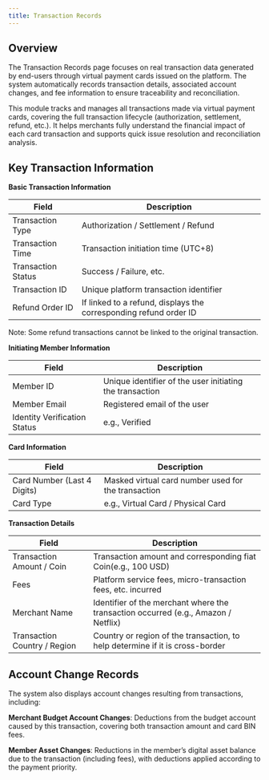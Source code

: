 ```yaml
---
title: Transaction Records
---
```


## Overview

The Transaction Records page focuses on real transaction data generated by end-users through virtual payment cards issued on the platform. The system automatically records transaction details, associated account changes, and fee information to ensure traceability and reconciliation.

This module tracks and manages all transactions made via virtual payment cards, covering the full transaction lifecycle (authorization, settlement, refund, etc.). It helps merchants fully understand the financial impact of each card transaction and supports quick issue resolution and reconciliation analysis.

## Key Transaction Information

**Basic Transaction Information**

| Field | Description |
|-------|-------------|
| Transaction Type | Authorization / Settlement / Refund |
| Transaction Time | Transaction initiation time (UTC+8) |
| Transaction Status | Success / Failure, etc. |
| Transaction ID | Unique platform transaction identifier |
| Refund Order ID | If linked to a refund, displays the corresponding refund order ID |

<Warning>
Note: Some refund transactions cannot be linked to the original transaction.
</Warning>

**Initiating Member Information**

| Field | Description |
|-------|-------------|
| Member ID | Unique identifier of the user initiating the transaction |
| Member Email | Registered email of the user |
| Identity Verification Status | e.g., Verified |

**Card Information**

| Field | Description |
|-------|-------------|
| Card Number (Last 4 Digits) | Masked virtual card number used for the transaction |
| Card Type | e.g., Virtual Card / Physical Card |

**Transaction Details**

| Field | Description |
|-------|-------------|
| Transaction Amount / Coin| Transaction amount and corresponding fiat Coin(e.g., 100 USD) |
| Fees | Platform service fees, micro-transaction fees, etc. incurred |
| Merchant Name | Identifier of the merchant where the transaction occurred (e.g., Amazon / Netflix) |
| Transaction Country / Region | Country or region of the transaction, to help determine if it is cross-border |

##  Account Change Records

The system also displays account changes resulting from transactions, including:

**Merchant Budget Account Changes**: Deductions from the budget account caused by this transaction, covering both transaction amount and card BIN fees.

**Member Asset Changes**: Reductions in the member’s digital asset balance due to the transaction (including fees), with deductions applied according to the payment priority.
